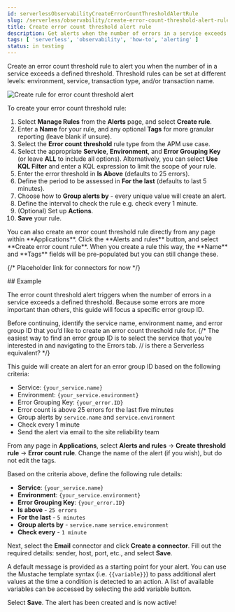 ```yaml
---
id: serverlessObservabilityCreateErrorCountThresholdAlertRule
slug: /serverless/observability/create-error-count-threshold-alert-rule
title: Create error count threshold alert rule
description: Get alerts when the number of errors in a service exceeds a defined threshold.
tags: [ 'serverless', 'observability', 'how-to', 'alerting' ]
status: in testing
---
```



<Testing />

Create an error count threshold rule to alert you when the number of in a service exceeds a defined threshold. Threshold rules can be set at different levels: environment, service, transaction type, and/or transaction name.   

![Create rule for error count threshold alert](../images/alerts-create-rule-error-count.png)

<div id="create-error-count-threshold-rule"></div>

To create your error count threshold rule:

1. Select **Manage Rules** from the **Alerts** page, and select **Create rule**.
1. Enter a **Name** for your rule, and any optional **Tags** for more granular reporting (leave blank if unsure).
1. Select the **Error count threshold** rule type from the APM use case.
1. Select the appropriate **Service**, **Environment**, and **Error Grouping Key** (or leave **ALL** to include all options). Alternatively, you can select **Use KQL Filter** and enter a KQL expression to limit the scope of your rule.
1. Enter the error threshold in **Is Above** (defaults to 25 errors).
1. Define the period to be assessed in **For the last** (defaults to last 5 minutes).
1. Choose how to **Group alerts by** - every unique value will create an alert.
1. Define the interval to check the rule e.g. check every 1 minute.
1. (Optional) Set up **Actions**.
1. **Save** your rule.

<DocCallOut title="Tip">
You can also create an error count threshold rule directly from any page within **Applications**. Click the **Alerts and rules** button, and select **Create error count rule**. When you create a rule this way, the **Name** and **Tags** fields will be pre-populated but you can still change these. 
</DocCallOut>

{/* Placeholder link for connectors for now  */}

<Actions />

<div id="create-error-count-threshold-example"></div>
## Example

The error count threshold alert triggers when the number of errors in a service exceeds a defined threshold. Because some errors are more important than others, this guide will focus a specific error group ID.

Before continuing, identify the service name, environment name, and error group ID that you’d like to create an error count threshold rule for. 
{/* The easiest way to find an error group ID is to select the service that you’re interested in and navigating to the Errors tab. // is there a Serverless equivalent? */}

This guide will create an alert for an error group ID based on the following criteria:

* Service: `{your_service.name}`
* Environment: `{your_service.environment}`
* Error Grouping Key: `{your_error.ID}`
* Error count is above 25 errors for the last five minutes
* Group alerts by `service.name` and `service.environment`
* Check every 1 minute
* Send the alert via email to the site reliability team

From any page in **Applications**, select **Alerts and rules** -> **Create threshold rule** -> **Error count rule**. Change the name of the alert (if you wish), but do not edit the tags.

Based on the criteria above, define the following rule details:

* **Service**: `{your_service.name}`
* **Environment**: `{your_service.environment}`
* **Error Grouping Key**: `{your_error.ID}`
* **Is above** - `25 errors`
* **For the last** - `5 minutes`
* **Group alerts by** - `service.name` `service.environment`
* **Check every** - `1 minute`

Next, select the **Email** connector and click **Create a connector**. Fill out the required details: sender, host, port, etc., and select **Save**.

A default message is provided as a starting point for your alert. You can use the Mustache template syntax (i.e. `{{variable}}`) to pass additional alert values at the time a condition is detected to an action. A list of available variables can be accessed by selecting the add variable button.

Select **Save**. The alert has been created and is now active!


<Feedback slug="/serverless/observability/create-error-count-threshold-alert-rule" filepath="docs/alerting/create-error-count-threshold-alert-rule.mdx" />